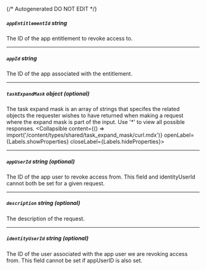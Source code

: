{/* Autogenerated DO NOT EDIT  */}

##### `appEntitlementId` _string_
The ID of the app entitlement to revoke access to.

---
##### `appId` _string_
The ID of the app associated with the entitlement.

---
##### `taskExpandMask` _object (optional)_
The task expand mask is an array of strings that specifes the related objects the requester wishes to have returned when making a request where the expand mask is part of the input. Use '\*' to view all possible responses.
<Collapsible content={() => import('/content/types/shared/task_expand_mask/curl.mdx')} openLabel={Labels.showProperties} closeLabel={Labels.hideProperties}>
</Collapsible>

---
##### `appUserId` _string (optional)_
The ID of the app user to revoke access from. This field and identityUserId cannot both be set for a given request.

---
##### `description` _string (optional)_
The description of the request.

---
##### `identityUserId` _string (optional)_
The ID of the user associated with the app user we are revoking access from. This field cannot be set if appUserID is also set.


